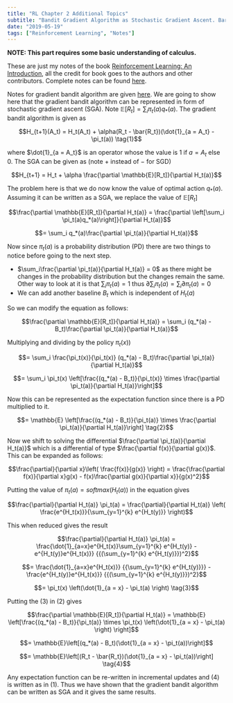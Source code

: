 ```yaml
---
title: "RL Chapter 2 Additional Topics"
subtitle: "Bandit Gradient Algorithm as Stochastic Gradient Ascent. Barto Sutton."
date: "2019-05-19"
tags: ["Reinforcement Learning", "Notes"]
---
```


**NOTE: This part requires some basic understanding of calculus.**

These are just my notes of the book [Reinforcement Learning: An Introduction](http://incompleteideas.net/book/the-book-2nd.html), all the credit for book goes to the authors and other contributors. Complete notes can be found [here](./chap2.html).

Notes for gradient bandit algorithm are given [here](./chap2.html#2_8). We are going to show here that the gradient bandit algorithm can be represented in form of stochastic gradient ascent (SGA). Note $\mathbb{E}[R_t] = \sum_i \pi_t(a)q_*(a)$. The gradient bandit algorithm is given as

$$H_{t+1}(A_t) = H_t(A_t) + \alpha(R_t - \bar{R_t})(\dot{1}_{a = A_t} - \pi_t(a)) \tag{1}$$

where $\dot{1}_{a = A_t}$ is an operator whose the value is $1$ if $a = A_t$ else $0$. The SGA can be given as (note $+$ instead of $-$ for SGD)

$$H_{t+1} = H_t + \alpha \frac{\partial \mathbb{E}[R_t]}{\partial H_t(a)}$$

The problem here is that we do now know the value of optimal action $q_*(a)$. Assuming it can be written as a SGA, we replace the value of $\mathbb{E}[R_t]$

$$\frac{\partial \mathbb{E}[R_t]}{\partial H_t(a)} = \frac{\partial \left[\sum_i \pi_t(a)q_*(a)\right]}{\partial H_t(a)}$$

$$= \sum_i q_*(a)\frac{\partial \pi_t(a)}{\partial H_t(a)}$$

Now since $\pi_t(a)$ is a probability distribution (PD) there are two things to notice before going to the next step.

- $\sum_i\frac{\partial \pi_t(a)}{\partial H_t(a)} = 0$ as there might be changes in the probability distribution but the changes remain the same. Other way to look at it is that $\sum_i\pi_t(a) = 1$ thus $\partial \sum_i\pi_t(a) = \sum_i\partial\pi_t(a) = 0$
- We can add another baseline $B_t$ which is independent of $H_t(a)$

So we can modify the equation as follows:

$$\frac{\partial \mathbb{E}[R_t]}{\partial H_t(a)} = \sum_i (q_*(a) - B_t)\frac{\partial \pi_t(a)}{\partial H_t(a)}$$

Multiplying and dividing by the policy $\pi_t(x))$

$$= \sum_i \frac{\pi_t(x)}{\pi_t(x)} (q_*(a) - B_t)\frac{\partial \pi_t(a)}{\partial H_t(a)}$$

$$= \sum_i \pi_t(x) \left[\frac{(q_*(a) - B_t)}{\pi_t(x)} \times \frac{\partial \pi_t(a)}{\partial H_t(a)}\right]$$

Now this can be represented as the expectation function since there is a PD multiplied to it.

$$= \mathbb{E} \left[\frac{(q_*(a) - B_t)}{\pi_t(a)} \times \frac{\partial \pi_t(a)}{\partial H_t(a)}\right] \tag{2}$$

Now we shift to solving the differential $\frac{\partial \pi_t(a)}{\partial H_t(a)}$ which is a differential of type $\frac{\partial f(x)}{\partial g(x)}$. This can be expanded as follows:

$$\frac{\partial}{\partial x}\left( \frac{f(x)}{g(x)} \right) = \frac{\frac{\partial f(x)}{\partial x}g(x) - f(x)\frac{\partial g(x)}{\partial x}}{g(x)^2}$$

Putting the value of $\pi_t(a) = softmax(H_t(a))$ in the equation gives

$$\frac{\partial}{\partial H_t(a)} \pi_t(a) = \frac{\partial}{\partial H_t(a)} \left( \frac{e^{H_t(x)}}{\sum_{y=1}^{k} e^{H_t(y)}} \right)$$

This when reduced gives the result

$$\frac{\partial}{\partial H_t(a)} \pi_t(a) = \frac{\dot{1}_{a=x}e^{H_t(x)}\sum_{y=1}^{k} e^{H_t(y)} - e^{H_t(y)}e^{H_t(x)}} {{(\sum_{y=1}^{k} e^{H_t(y)}})^2}$$

$$= \frac{\dot{1}_{a=x}e^{H_t(x)}} {{\sum_{y=1}^{k} e^{H_t(y)}}} - \frac{e^{H_t(y)}e^{H_t(x)}} {{(\sum_{y=1}^{k} e^{H_t(y)}})^2}$$

$$= \pi_t(x) \left(\dot{1}_{a = x} - \pi_t(a) \right) \tag{3}$$

Putting the $(3)$ in $(2)$ gives

$$\frac{\partial \mathbb{E}[R_t]}{\partial H_t(a)} = \mathbb{E} \left[\frac{(q_*(a) - B_t)}{\pi_t(a)} \times \pi_t(x) \left(\dot{1}_{a = x} - \pi_t(a) \right) \right]$$

$$= \mathbb{E}\left[(q_*(a) - B_t)(\dot{1}_{a = x} - \pi_t(a))\right]$$

$$= \mathbb{E}\left[(R_t - \bar{R_t})(\dot{1}_{a = x} - \pi_t(a))\right] \tag{4}$$

Any expectation function can be re-written in incremental updates and $(4)$ is written as in $(1)$. Thus we have shown that the gradient bandit algorithm can be written as SGA and it gives the same results.
